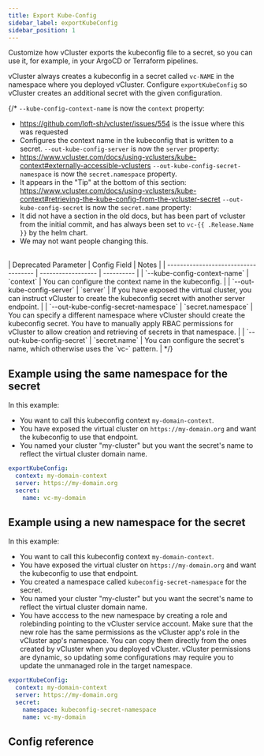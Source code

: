```yaml
---
title: Export Kube-Config
sidebar_label: exportKubeConfig
sidebar_position: 1
---
```



Customize how vCluster exports the kubeconfig file to a secret, so you can use it, for example, in your ArgoCD or Terraform pipelines.

vCluster always creates a kubeconfig in a secret called `vc-NAME` in the namespace where you deployed vCluster. Configure `exportKubeConfig` so vCluster creates an additional secret with the given configuration.

{/*
`--kube-config-context-name` is now the `context` property:
  - https://github.com/loft-sh/vcluster/issues/554 is the issue where this was requested
  - Configures the context name in the kubeconfig that is written to a secret.
`--out-kube-config-server` is now the `server` property:
  - https://www.vcluster.com/docs/using-vclusters/kube-context#externally-accessible-vclusters
`--out-kube-config-secret-namespace` is now the `secret.namespace` property.
  - It appears in the "Tip" at the bottom of this section: https://www.vcluster.com/docs/using-vclusters/kube-context#retrieving-the-kube-config-from-the-vcluster-secret
`--out-kube-config-secret` is now the `secret.name` property:
  - It did not have a section in the old docs, but has been part of vcluster from the initial commit, and has always been set to `vc-{{ .Release.Name }}` by the helm chart.
  - We may not want people changing this.

<br/>
| Deprecated Parameter             | Config Field       | Notes |
| ------------------------------------ | ------------------ | ---------- |
| `--kube-config-context-name`         | `context`          | You can configure the context name in the kubeconfig.   |
| `--out-kube-config-server`           | `server`           | If you have exposed the virtual cluster, you can instruct vCluster to create the kubeconfig secret with another server endpoint.   |
| `--out-kube-config-secret-namespace` | `secret.namespace` | You can specify a different namespace where vCluster should create the kubeconfig secret. You have to manually apply RBAC permissions for vCluster to allow creation and retrieving of secrets in that namespace.   |
| `--out-kube-config-secret`           | `secret.name`      | You can configure the secret's name, which otherwise uses the `vc-<cluster-name>` pattern.   |
*/}

## Example using the same namespace for the secret

In this example:

- You want to call this kubeconfig context `my-domain-context`.
- You have exposed the virtual cluster on `https://my-domain.org` and want the kubeconfig to use that endpoint.
- You named your cluster "my-cluster" but you want the secret's name to reflect the virtual cluster domain name.

```yaml
exportKubeConfig:
  context: my-domain-context
  server: https://my-domain.org
  secret:
    name: vc-my-domain
```

## Example using a new namespace for the secret

In this example:

- You want to call this kubeconfig context `my-domain-context`.
- You have exposed the virtual cluster on `https://my-domain.org` and want the kubeconfig to use that endpoint.
- You created a namespace called `kubeconfig-secret-namespace` for the secret.
- You named your cluster "my-cluster" but you want the secret's name to reflect the virtual cluster domain name.
- You have acccess to the new namespace by creating a role and rolebinding pointing to the vCluster service account. Make sure that the new role has the same permissions as the vCluster app's role in the vCluster app's namespace. You can copy them directly from the ones created by vCluster when you deployed vCluster. vCluster permissions are dynamic, so updating some configurations may require you to update the unmanaged role in the target namespace.

```yaml
exportKubeConfig:
  context: my-domain-context
  server: https://my-domain.org
  secret:
    namespace: kubeconfig-secret-namespace
    name: vc-my-domain
```

## Config reference

<ExportKubeConfig />
